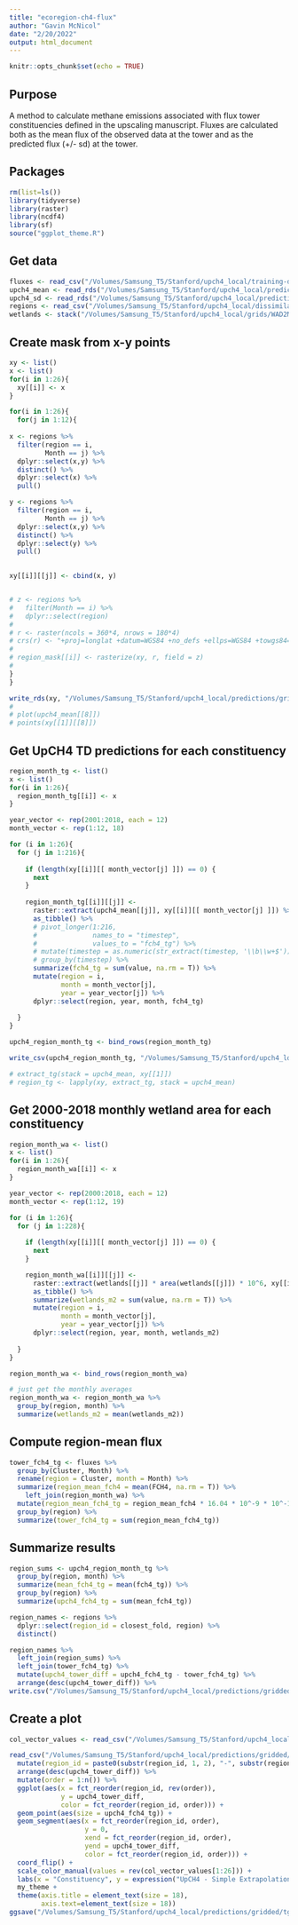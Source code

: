 ```yaml
---
title: "ecoregion-ch4-flux"
author: "Gavin McNicol"
date: "2/20/2022"
output: html_document
---
```


```r
knitr::opts_chunk$set(echo = TRUE)
```


## Purpose

A method to calculate methane emissions associated with flux tower constituencies defined in the upscaling manuscript. Fluxes are calculated both as the mean flux of the observed data at the tower and as the predicted flux (+/- sd) at the tower.


## Packages

```r
rm(list=ls())
library(tidyverse) 
library(raster)
library(ncdf4)
library(sf)
source("ggplot_theme.R")
```

## Get data

```r
fluxes <- read_csv("/Volumes/Samsung_T5/Stanford/upch4_local/training-data/final.csv")
upch4_mean <- read_rds("/Volumes/Samsung_T5/Stanford/upch4_local/predictions/gridded/tg/global-regional/upch4_mean_stack.rds")[[2]]
upch4_sd <- read_rds("/Volumes/Samsung_T5/Stanford/upch4_local/predictions/gridded/tg/global-regional/upch4_sd_stack.rds")[[2]]
regions <- read_csv("/Volumes/Samsung_T5/Stanford/upch4_local/dissimilarity/output/stats/all_monthly_global_DI_subset.csv") %>% mutate(region = as.numeric(factor(closest_fold)))
wetlands <- stack("/Volumes/Samsung_T5/Stanford/upch4_local/grids/WAD2M/gcp-ch4_wetlands_2000-2018_025deg.nc")
```

## Create mask from x-y points

```r
xy <- list()
x <- list()
for(i in 1:26){
  xy[[i]] <- x
}

for(i in 1:26){
  for(j in 1:12){
  
x <- regions %>% 
  filter(region == i,
         Month == j) %>% 
  dplyr::select(x,y) %>% 
  distinct() %>% 
  dplyr::select(x) %>% 
  pull()

y <- regions %>% 
  filter(region == i,
         Month == j) %>% 
  dplyr::select(x,y) %>% 
  distinct() %>% 
  dplyr::select(y) %>% 
  pull()
  

xy[[i]][[j]] <- cbind(x, y)


# z <- regions %>% 
#   filter(Month == i) %>% 
#   dplyr::select(region) 
#   
# r <- raster(ncols = 360*4, nrows = 180*4)
# crs(r) <- "+proj=longlat +datum=WGS84 +no_defs +ellps=WGS84 +towgs84=0,0,0" 
#   
# region_mask[[i]] <- rasterize(xy, r, field = z)
#   
} 
}

write_rds(xy, "/Volumes/Samsung_T5/Stanford/upch4_local/predictions/gridded/tg/paint-by-numbers/xy.rds")
# 
# plot(upch4_mean[[8]])
# points(xy[[1]][[8]])
```

## Get UpCH4 TD predictions for each constituency

```r
region_month_tg <- list()
x <- list()
for(i in 1:26){
  region_month_tg[[i]] <- x
}

year_vector <- rep(2001:2018, each = 12)
month_vector <- rep(1:12, 18)

for (i in 1:26){
  for (j in 1:216){
    
    if (length(xy[[i]][[ month_vector[j] ]]) == 0) {
      next
    }
  
    region_month_tg[[i]][[j]] <-
      raster::extract(upch4_mean[[j]], xy[[i]][[ month_vector[j] ]]) %>%
      as_tibble() %>%
      # pivot_longer(1:216,
      #              names_to = "timestep",
      #              values_to = "fch4_tg") %>%
      # mutate(timestep = as.numeric(str_extract(timestep, '\\b\\w+$'))) %>%
      # group_by(timestep) %>%
      summarize(fch4_tg = sum(value, na.rm = T)) %>% 
      mutate(region = i,
             month = month_vector[j],
             year = year_vector[j]) %>% 
      dplyr::select(region, year, month, fch4_tg)
    
  }
}

upch4_region_month_tg <- bind_rows(region_month_tg) 

write_csv(upch4_region_month_tg, "/Volumes/Samsung_T5/Stanford/upch4_local/predictions/gridded/tg/paint-by-numbers/upch4_region_month_tg.csv")

# extract_tg(stack = upch4_mean, xy[[1]])
# region_tg <- lapply(xy, extract_tg, stack = upch4_mean) 
```

## Get 2000-2018 monthly wetland area for each constituency

```r
region_month_wa <- list()
x <- list()
for(i in 1:26){
  region_month_wa[[i]] <- x
}

year_vector <- rep(2000:2018, each = 12)
month_vector <- rep(1:12, 19)

for (i in 1:26){
  for (j in 1:228){
    
    if (length(xy[[i]][[ month_vector[j] ]]) == 0) {
      next
    }

    region_month_wa[[i]][[j]] <-
      raster::extract(wetlands[[j]] * area(wetlands[[j]]) * 10^6, xy[[i]][[ month_vector[j] ]] ) %>%
      as_tibble() %>%
      summarize(wetlands_m2 = sum(value, na.rm = T)) %>% 
      mutate(region = i,
             month = month_vector[j],
             year = year_vector[j]) %>% 
      dplyr::select(region, year, month, wetlands_m2)
    
  }
}

region_month_wa <- bind_rows(region_month_wa) 

# just get the monthly averages
region_month_wa <- region_month_wa %>% 
  group_by(region, month) %>% 
  summarize(wetlands_m2 = mean(wetlands_m2))
```

## Compute region-mean flux

```r
tower_fch4_tg <- fluxes %>% 
  group_by(Cluster, Month) %>% 
  rename(region = Cluster, month = Month) %>% 
  summarize(region_mean_fch4 = mean(FCH4, na.rm = T)) %>% 
    left_join(region_month_wa) %>% 
  mutate(region_mean_fch4_tg = region_mean_fch4 * 16.04 * 10^-9 * 10^-12 * (60*60*24*30) * wetlands_m2) %>% 
  group_by(region) %>% 
  summarize(tower_fch4_tg = sum(region_mean_fch4_tg))
```

## Summarize results

```r
region_sums <- upch4_region_month_tg %>% 
  group_by(region, month) %>% 
  summarize(mean_fch4_tg = mean(fch4_tg)) %>% 
  group_by(region) %>% 
  summarize(upch4_fch4_tg = sum(mean_fch4_tg))

region_names <- regions %>% 
  dplyr::select(region_id = closest_fold, region) %>% 
  distinct()

region_names %>% 
  left_join(region_sums) %>% 
  left_join(tower_fch4_tg) %>% 
  mutate(upch4_tower_diff = upch4_fch4_tg - tower_fch4_tg) %>% 
  arrange(desc(upch4_tower_diff)) %>% 
write.csv("/Volumes/Samsung_T5/Stanford/upch4_local/predictions/gridded/tg/paint-by-numbers/constituency-methane-sums.csv")
```

## Create a plot

```r
col_vector_values <- read_csv("/Volumes/Samsung_T5/Stanford/upch4_local/dissimilarity/figures/color_ramp_constituency.csv") %>% dplyr::select(color_id) %>% pull()

read_csv("/Volumes/Samsung_T5/Stanford/upch4_local/predictions/gridded/tg/paint-by-numbers/constituency-methane-sums.csv") %>% dplyr::select(-1) %>% 
  mutate(region_id = paste0(substr(region_id, 1, 2), "-", substr(region_id, 3, 5))) %>% 
  arrange(desc(upch4_tower_diff)) %>% 
  mutate(order = 1:n()) %>% 
  ggplot(aes(x = fct_reorder(region_id, rev(order)), 
             y = upch4_tower_diff,
             color = fct_reorder(region_id, order))) +
  geom_point(aes(size = upch4_fch4_tg)) +
  geom_segment(aes(x = fct_reorder(region_id, order), 
                   y = 0,
                   xend = fct_reorder(region_id, order),
                   yend = upch4_tower_diff,
                   color = fct_reorder(region_id, order))) +
  coord_flip() +
  scale_color_manual(values = rev(col_vector_values[1:26])) +
  labs(x = "Constituency", y = expression("UpCH4 - Simple Extrapolation (TgCH"[4]*" y"^{-1}*")")) +
  my_theme +
  theme(axis.title = element_text(size = 18), 
        axis.text=element_text(size = 18))
ggsave("/Volumes/Samsung_T5/Stanford/upch4_local/predictions/gridded/tg/paint-by-numbers/upch4_naive_diff.png", height = 12, width = 8)
```

